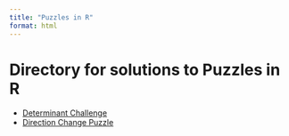 ```yaml
---
title: "Puzzles in R"
format: html
---
```


# Directory for solutions to Puzzles in R

- [Determinant Challenge](Determinant_of_Random_matrices/index.html)
- [Direction Change Puzzle](Direction_Change_2/index.html)

